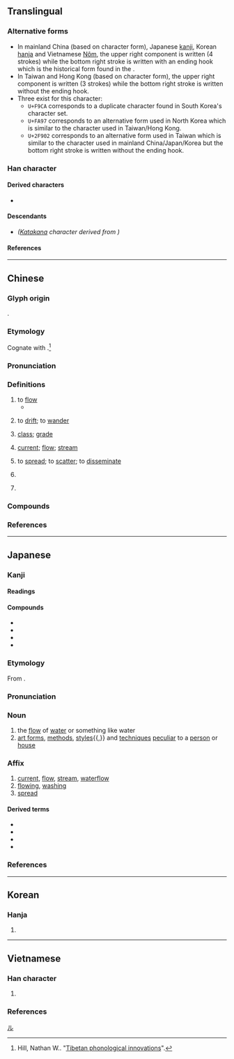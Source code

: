 {{character info}}
{{character info|0xF9CA}}
{{character info|0xFA97}}
{{character info|0x2F902}}
==Translingual==
{{Han stroke|Mainland China, Japan and Korea<br/>[[File:流-bw.png|400px]]}}
{{Han stroke|Taiwan<br/>[[File:流-tred.png|90px]]}}

===Alternative forms===
* In mainland China (based on ''{{w|Xin Zixing}}'' character form), Japanese [[kanji]], Korean [[hanja]] and Vietnamese [[Nôm]], the upper right component {{l|mul|sc=Jpan|𠫓}} is written {{l|mul|⿱[[亠]][[厶]]}} (4 strokes) while the bottom right stroke is written <big>{{l|mul|乚}}</big> with an ending hook which is the historical form found in the {{w|Kangxi Dictionary}}.
* In Taiwan and Hong Kong (based on {{w|Big5}} character form), the upper right component {{l|mul|sc=Hant|𠫓}} is written {{l|mul|⿻[[一]][[厶]]}} (3 strokes) while the bottom right stroke is written <big>{{l|mul|㇄}}</big> without the ending hook.
* Three {{w|CJK compatibility ideographs}} exist for this character:
** <code>U+F9CA</code> corresponds to a duplicate character found in South Korea's {{w|KS X 1001}} character set.
** <code>U+FA97</code> corresponds to an alternative form used in North Korea which is similar to the character used in Taiwan/Hong Kong.
** <code>U+2F902</code> corresponds to an alternative form used in Taiwan which is similar to the character used in mainland China/Japan/Korea but the bottom right stroke is written <big>{{l|mul|㇄}}</big> without the ending hook.

===Han character===
{{Han char|rn=85|rad=水|as=07|sn=9|snmjk=10|four=34113|canj=EYIU|ids=⿰氵㐬(GJKV,<code>U+F9CA</code>,<code>U+2F902</code>),⿰氵⿱𠫓⿲丿丨㇄(HT,<code>U+FA97</code>)}}

====Derived characters====
* {{l|mul|[[𠺩]], [[𭱛]], [[𣹭]], [[蓅]], [[𥧕]], [[𥰤]], [[𡏬]], [[𭒐]], [[𬈰]], [[瑬]], [[𮋠]], [[鎏]], [[𪃂]], [[𩙣]]}}

====Descendants====
* {{l|ja|ル}} ''([[Katakana]] character derived from {{w|Man'yōgana}})''

====References====
{{Han ref|kx=0623.040|dkj=17572|dj=1019.070|hdz=31631.120|uh=6D41}}
{{Han ref|uh=F9CA}}
{{Han ref|uh=FA97}}
{{Han ref|uh=2F902}}

[[Category:Han characters from which katakana were derived|ル]]

----

==Chinese==
{{zh-forms|alt=汖,㳅,𡵰,𣳛,𭰈,𣴑,𣹭,𣹳,𣻤,⿰氵巟,⿰氵𡿮,⿰𣴑水,⿲水𡿮水,⿲氺⿱一𠫝水,⿰氵⿱厶⿲丿丨㇏}}
{{zh-wp}}
{{zh-wp|zh:流 (数学)|en:Flow (mathematics)}}

===Glyph origin===
{{Han etym}}
{{Han compound|水|alt1=氵|㐬|ls=psc|c1=s|c2=p}}.

===Etymology===
Cognate with {{cog|bo|རྒྱུ་||to move, to go, to wander}}.<ref>Hill, Nathan W.. "[https://www.academia.edu/26069767/Tibetan_phonological_innovations_2015_ICSTLL_48_ Tibetan phonological innovations]".</ref>

===Pronunciation===
{{zh-pron
|m=liú
|m-s=
|c=lau4
|c-t=
|g=
|h=pfs=liù;gd=liu2
|j=
|mb=
|md=liù
|mn=lâu/liû
|mn_note=lâu - vernacular; liû - literary
|mn-t=lao5/liu5
|mn-t_note=lao5 - vernacular; liu5 - literary
|w=3lieu
|x=
|mc=y
|oc=y
|ma=y
|cat=v,n
}}

===Definitions===
{{zh-hanzi}}

# to [[flow#Verb|flow]]
#* {{zh-x|地震，^梁山 崩，壅河，三 日 不 流。|The earth trembled, and Mount Liang collapsed. It blocked a river which did not '''flow''' for three days.|CL|ref={{w2|zh|春秋繁露}} ({{w|Luxuriant Dew of the Spring and Autumn Annals}}}}
#: {{zh-x|流汗|to sweat}}
#: {{zh-x|流淚|to cry; to let tears '''flow'''}}
#: {{zh-x|流血|to bleed}}
# to [[drift]]; to [[wander]]
#: {{zh-x|流連|to linger; to be reluctant to leave}}
# [[class]]; [[grade]]
#: {{zh-x|一流|first '''class'''; top '''grade'''}}
# {{lb|zh|of|[[water]]|[[electricity]]|other [[fluid]]s}} [[current#Noun|current]]; [[flow#Noun|flow]]; [[stream]]
#: {{zh-x|氣流|air'''flow'''}}
#: {{zh-x|電流|electric '''current'''}}
# to [[spread]]; to [[scatter]]; to [[disseminate]]
#: {{zh-syn|留傳|散佈}}
#: {{zh-x|流言|rumors; gossip}}
#: {{zh-x|流芳|to leave a good reputation}}
# {{lb|zh|physics}} {{zh-short|流明|[[lumen]]}}
# {{lb|zh|math}} {{w|Flow (mathematics)|flow}}

===Compounds===
{{zh-der|一流|三教九流|三流|三通四流|上流|上流頭|下流|下流社會|不入流|不流|不流世俗|中流|中流擊楫|中流砥柱|主流|乘流|九流|九流三教|九流十家|九流百家|亂氣流|亂流|二流子|交流|交通流量|人工流產|人才外流|人欲橫流|付之東流|付之流水|付諸東流|付諸流水|伏流|依流平進|俗流|倒流|倒流刺|倒背如流|偏流|傳流|傾斜流|入流|內流區|內流河|冷平流|分流|剖決如流|力爭上流|功流萬世|勇退激流|勝流|匯流|匯流排|千古流傳|半流體|合流|同流合汙|名流|吹送流|周流|品流|嘎巴流星|噴射氣流|回流|回西流|土壤細流|土石流|外流|外流區|外流河|大步流星|大氣環流|大流士|大流行病|奔流|奔流不息|女流|安全電流|宣流|寒流|射流|對流|對流層|對流雨|對答如流|導流板|小原流|尿流屁滾|屁滾尿流|屎滾尿流|層流|岔流|川流|川流不息|工藝雜流|巧言如流|巨流|平流層|平流緩進|平流霧|幹流|幽流|引流|彤管流芳|徑流|從令如流|從善如流|從善若流|從流|從諫如流|御溝流葉|循流|德厚流光|德流子孫|急景流年|急流|急流勇退|意識流|感激流涕|慟哭流涕|慶流子孫|應對如流|應答如流|截斷眾流|截流|截流管|投鞭斷流|握炭流湯|播流|擊楫中流|擾流器|支流|改土歸流|放任自流|放飯流歠|整流|整流器|整流罩|文化交流|新潮流|斷梗流萍|斷決如流|日月如流|星流|時流|晴空亂流|暖流|暗流|曲水流觴|曲流|木牛流馬|未入流|末流|本流|枕流漱石|枕石漱流|棲流所|樛流|橫流|歲月如流|歸流|氣流|水射流|水流|水流花謝|汊流|汗流如雨|汗流洽背|汗流浹背|江流|池坊流|汩流|決斷如流|沖流|河流|沿岸流|沿流溯源|沿流討源|波流|波迸流移|泥流|泥石流|洋流|洪流|活水源流|流丟|流丸|流亞|流亡|流人|流俗|流傳|流傳於世|流光|流光瞬息|流刑|流別|流利|流刺網|流動|流勢|流口水|流口轍|流向|流和心性|流品|流域|流外|流失|流失生|流妓|流子|流宕|流宕忘反|流寇|流寓|流布|流年|流年不利|流年帳|流弊|流彈|流形|流徙|流徵|流感|流憩|流播|流放|流散|流於|流於形式|流明|流易|流星|流景|流暢|流會|流棍|流標|流毒|流民|流氓|流氣|流水|流汗|流汗浹背|流沙|流沙墜簡|流沫|流沿兒|流泉|流波|流注|流派|流浪|流涎|流涎症|流涕|流淌|流淚|流湎|流溢|流滑|流滯|流漫|流澌|流澤|流瀉|流灑|流火|流理臺|流產|流當品|流目|流盼|流眄|流矢|流移|流程|流程圖|流竄|流籠|流精|流紋岩|流網|流線|流線型|流腦|流芳|流落|流蕩|流蘇|流蘇帳|流蘇髻|流螢|流行|流衍|流裡流氣|流覽|流觴|流言|流議|流變|流貫|流賊|流質|流輩|流轉|流送|流逐|流通|流逝|流速|流連|流遞|流配|流量|流金|流離|流雲|流電|流霞|流露|流響|流風|流食|流體|流魚出聽|流鶯|流麗|流黃|浮翠流丹|海岸流|海洋放流|海洋環流|海流|海流計|涇流|涌流|涓流|涕泗交流|涕泗橫流|涕淚交流|淑教流徽|淚流滿面|淵遠流長|清流|清濁同流|渦流|湍流|湧升流|源流|源流考|源深流長|源清流淨|源清流清|源清流潔|源遠流長|溢流|溪流|溯流徂源|溯流從源|溯流求源|溯源窮流|滄海橫流|滑流水|滴流|滴流撲|滴流流|滿流|漂流|漫流|漱流枕石|漱石枕流|潛流|潮流|激流|濁流|灣流|火耕流種|焦金流石|熱流|燋金流石|爍石流金|物流|玄流|環流|甘處下流|異重流|痛哭流涕|百世流芳|皮破血流|盡付東流|目無流視|直流電|直流馬達|眼若流星|砥柱中流|破爛流丟|碌碌庸流|萬古流芳|萬壑爭流|積厚流光|窮源溯流|第一流|筆翰如流|節流|納流|納諫如流|素流|素門凡流|細水長流|細流|絕流|緇流|羽流|習流|翦枝竭流|自流|自流井|自流灌溉|菩提流支|落花流水|蜚短流長|血流如注|血流成河|血流成渠|血流漂杵|行雲流水|表面流|西皮流水|談吐如流|諫爭如流|謬種流傳|變流器|貨暢其流|赤道洋流|赫赫名流|車流|軟流圈|輩流|輪流|迅流|迸流|送眼流眉|逆流|逕流|遞流|邁越常流|配流|鋒發韻流|長流|開源節流|隨大流|隨波漂流|隨波逐流|雜流|電流|青史流芳|順大流|順流|頭破血流|顛沛流離|風流|飄流|飆流|飛流|飛流短長|飛短流長|飲流懷源|飲流霞|餘韻流風|香象絕流|馬流|駛流|高壓迴流|高山流水|高鳳流麥|麻流點|黃流|黑汗白流|流血|西流河|流峪|檢流計|遷流}}

===References===
<references/>

{{zh-cat|Beginning}}

----

==Japanese==
{{wp|lang=ja}}

===Kanji===
{{ja-kanji|grade=3|rs=水07}}

====Readings====
{{ja-readings
|goon=る
|kanon=りゅう<りう
|kun=なが-れる, なが-す
|nanori=とも, はる
}}

====Compounds====
{{der-top3|Compounds}}
* {{ja-r|流石|さすが}}
* {{ja-r|流離|さすらい}}
* {{ja-r|流行る|はやる}}
* {{ja-r|流鏑馬|やぶさめ}}
{{der-bottom}}

===Etymology===
From {{der|ja|ltc|sort=|-}} {{ltc-l|流}}.

===Pronunciation===
{{ja-pron|y=ko|りゅう|acc=1|acc_ref=DJR}}

===Noun===
{{ja-noun|りゅう|hhira=りう}}

# the [[flow]] of [[water]] or something like water
# [[art form]]s, [[method]]s, [[style]]s{{,}} and [[technique]]s [[peculiar]] to a [[person]] or [[house]]

===Affix===
{{ja-pos|affix|りゅう|hhira=りう}}

# [[current]], [[flow]], [[stream]], [[waterflow]]
# [[flowing]], [[washing]]
# [[spread#Verb|spread]]

====Derived terms====
{{der-top3}}
* {{ja-r|流%域|りゅう%いき}}
* {{ja-r|流%通|りゅう%つう}}
* {{ja-r|流%派|りゅう%は}}
* {{ja-r|流%離|りゅう%り}}
{{der-bottom}}

===References===
<references/>

----

==Korean==

===Hanja===
{{ko-hanja|hangeul=[[류]]>[[유]]|eumhun=}}

# {{rfdef|ko|sort=水07}}

----

==Vietnamese==

===Han character===
{{vi-readings|rs=水07
|hanviet=lưu-tdcndg;tdcntd;gdhn
|phienthiet=
|nom=lưu-tdcndg;tdcntd
}}

# {{rfdef|vi|sort=水07}}

===References===
<references/>